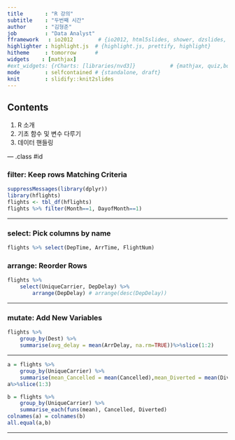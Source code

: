 ```yaml
---
title       : "R 강의"
subtitle    : "두번째 시간"
author      : "김형준"
job         : "Data Analyst"
fframework   : io2012        # {io2012, html5slides, shower, dzslides, ...}
highlighter : highlight.js  # {highlight.js, prettify, highlight}
hitheme     : tomorrow      # 
widgets    : [mathjax]
#ext_widgets: {rCharts: [libraries/nvd3]}           # {mathjax, quiz,bootstra}
mode        : selfcontained # {standalone, draft}
knit        : slidify::knit2slides
---
```


## Contents

1. R 소개  
2. 기초 함수 및 변수 다루기  
3. 데이터 핸들링  

--- .class #id

### filter: Keep rows Matching Criteria

```r
suppressMessages(library(dplyr))
library(hflights)
flights <- tbl_df(hflights)
flights %>% filter(Month==1, DayofMonth==1)
```

---

### select: Pick columns by name

```r
flights %>% select(DepTime, ArrTime, FlightNum)
```

### arrange: Reorder Rows

```r
flights %>% 
    select(UniqueCarrier, DepDelay) %>%
        arrange(DepDelay) # arrange(desc(DepDelay))
```

---

### mutate: Add New Variables
```r
flights %>%
    group_by(Dest) %>%
    summarise(avg_delay = mean(ArrDelay, na.rm=TRUE))%>%slice(1:2)
```

---
    
```r
a = flights %>%
    group_by(UniqueCarrier) %>%
    summarise(mean_Cancelled = mean(Cancelled),mean_Diverted = mean(Diverted))
a%>%slice(1:3)
```

```r
b = flights %>%
    group_by(UniqueCarrier) %>%
    summarise_each(funs(mean), Cancelled, Diverted)
colnames(a) = colnames(b)
all.equal(a,b)
```

---



